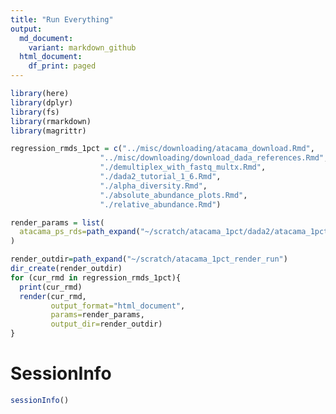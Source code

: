 ```yaml
---
title: "Run Everything"
output:
  md_document:
    variant: markdown_github
  html_document:
    df_print: paged
---
```


```r
library(here)
library(dplyr)
library(fs)
library(rmarkdown)
library(magrittr)
```

```r
regression_rmds_1pct = c("../misc/downloading/atacama_download.Rmd",
                    "../misc/downloading/download_dada_references.Rmd",
                    "./demultiplex_with_fastq_multx.Rmd",
                    "./dada2_tutorial_1_6.Rmd",
                    "./alpha_diversity.Rmd",
                    "./absolute_abundance_plots.Rmd",
                    "./relative_abundance.Rmd")

render_params = list(
  atacama_ps_rds=path_expand("~/scratch/atacama_1pct/dada2/atacama_1pct.rds")
)
```

```r
render_outdir=path_expand("~/scratch/atacama_1pct_render_run")
dir_create(render_outdir)
for (cur_rmd in regression_rmds_1pct){
  print(cur_rmd)
  render(cur_rmd, 
         output_format="html_document",
         params=render_params,
         output_dir=render_outdir)
}
```

# SessionInfo
```r
sessionInfo()
```


